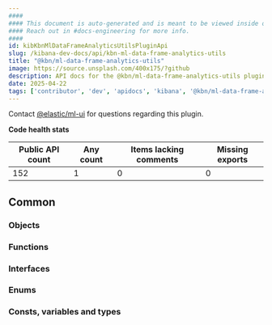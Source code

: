```yaml
---
####
#### This document is auto-generated and is meant to be viewed inside our experimental, new docs system.
#### Reach out in #docs-engineering for more info.
####
id: kibKbnMlDataFrameAnalyticsUtilsPluginApi
slug: /kibana-dev-docs/api/kbn-ml-data-frame-analytics-utils
title: "@kbn/ml-data-frame-analytics-utils"
image: https://source.unsplash.com/400x175/?github
description: API docs for the @kbn/ml-data-frame-analytics-utils plugin
date: 2025-04-22
tags: ['contributor', 'dev', 'apidocs', 'kibana', '@kbn/ml-data-frame-analytics-utils']
---
```




Contact [@elastic/ml-ui](https://github.com/orgs/elastic/teams/ml-ui) for questions regarding this plugin.

**Code health stats**

| Public API count  | Any count | Items lacking comments | Missing exports |
|-------------------|-----------|------------------------|-----------------|
| 152 | 1 | 0 | 0 |

## Common

### Objects
<DocDefinitionList data={kbnMlDataFrameAnalyticsUtilsObj.common.objects}/>

### Functions
<DocDefinitionList data={kbnMlDataFrameAnalyticsUtilsObj.common.functions}/>

### Interfaces
<DocDefinitionList data={kbnMlDataFrameAnalyticsUtilsObj.common.interfaces}/>

### Enums
<DocDefinitionList data={kbnMlDataFrameAnalyticsUtilsObj.common.enums}/>

### Consts, variables and types
<DocDefinitionList data={kbnMlDataFrameAnalyticsUtilsObj.common.misc}/>

